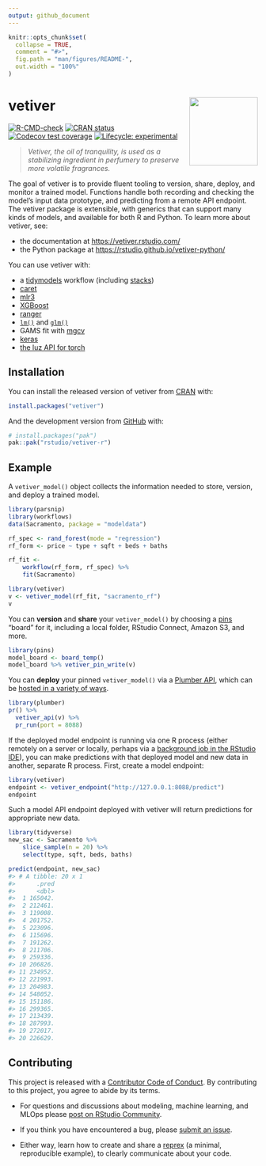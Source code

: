 ```yaml
---
output: github_document
---
```


<!-- README.md is generated from README.Rmd. Please edit that file -->

```r
knitr::opts_chunk$set(
  collapse = TRUE,
  comment = "#>",
  fig.path = "man/figures/README-",
  out.width = "100%"
)
```

# vetiver <a href='https://rstudio.github.io/vetiver-r/'><img src="man/figures/logo.png" align="right" height="138" /></a>

<!-- badges: start -->
[![R-CMD-check](https://github.com/rstudio/vetiver-r/actions/workflows/R-CMD-check.yaml/badge.svg)](https://github.com/rstudio/vetiver-r/actions/workflows/R-CMD-check.yaml)
[![CRAN status](https://www.r-pkg.org/badges/version/vetiver)](https://CRAN.R-project.org/package=vetiver)
[![Codecov test coverage](https://codecov.io/gh/rstudio/vetiver-r/branch/main/graph/badge.svg)](https://app.codecov.io/gh/rstudio/vetiver-r?branch=main)
[![Lifecycle: experimental](https://img.shields.io/badge/lifecycle-experimental-orange.svg)](https://lifecycle.r-lib.org/articles/stages.html#experimental)
<!-- badges: end -->

> _Vetiver, the oil of tranquility, is used as a stabilizing ingredient in perfumery to preserve more volatile fragrances._

The goal of vetiver is to provide fluent tooling to version, share, deploy, and monitor a trained model. Functions handle both recording and checking the model's input data prototype, and predicting from a remote API endpoint. The vetiver package is extensible, with generics that can support many kinds of models, and available for both R and Python. To learn more about vetiver, see:

- the documentation at <https://vetiver.rstudio.com/>
- the Python package at <https://rstudio.github.io/vetiver-python/>

You can use vetiver with:

- a [tidymodels](https://www.tidymodels.org/) workflow (including [stacks](https://stacks.tidymodels.org/))
- [caret](https://topepo.github.io/caret/)
- [mlr3](https://mlr3.mlr-org.com/)
- [XGBoost](https://xgboost.readthedocs.io/en/latest/R-package/)
- [ranger](https://cran.r-project.org/package=ranger)
- [`lm()`](https://stat.ethz.ch/R-manual/R-patched/library/stats/html/lm.html) and [`glm()`](https://stat.ethz.ch/R-manual/R-patched/library/stats/html/glm.html)
- GAMS fit with [mgcv](https://CRAN.R-project.org/package=mgcv)
- [keras](https://tensorflow.rstudio.com/)
- [the luz API for torch](https://torch.mlverse.org/)

## Installation

You can install the released version of vetiver from [CRAN](https://CRAN.R-project.org) with:

``` r
install.packages("vetiver")
```

And the development version from [GitHub](https://github.com/) with:

``` r
# install.packages("pak")
pak::pak("rstudio/vetiver-r")
```

## Example

A `vetiver_model()` object collects the information needed to store, version, and deploy a trained model. 

```r
library(parsnip)
library(workflows)
data(Sacramento, package = "modeldata")

rf_spec <- rand_forest(mode = "regression")
rf_form <- price ~ type + sqft + beds + baths

rf_fit <- 
    workflow(rf_form, rf_spec) %>%
    fit(Sacramento)

library(vetiver)
v <- vetiver_model(rf_fit, "sacramento_rf")
v
```

You can **version** and **share** your `vetiver_model()` by choosing a [pins](https://pins.rstudio.com) "board" for it, including a local folder, RStudio Connect, Amazon S3, and more.

```r
library(pins)
model_board <- board_temp()
model_board %>% vetiver_pin_write(v)
```

You can **deploy** your pinned `vetiver_model()` via a [Plumber API](https://www.rplumber.io/), which can be [hosted in a variety of ways](https://www.rplumber.io/articles/hosting.html).


```r
library(plumber)
pr() %>%
  vetiver_api(v) %>%
  pr_run(port = 8088)
```

If the deployed model endpoint is running via one R process (either remotely on a server or locally, perhaps via a [background job in the RStudio IDE](https://docs.posit.co/ide/user/ide/guide/tools/jobs.html)), you can make predictions with that deployed model and new data in another, separate R process. First, create a model endpoint:

```r
library(vetiver)
endpoint <- vetiver_endpoint("http://127.0.0.1:8088/predict")
endpoint
```

Such a model API endpoint deployed with vetiver will return predictions for appropriate new data.

``` r
library(tidyverse)
new_sac <- Sacramento %>% 
    slice_sample(n = 20) %>% 
    select(type, sqft, beds, baths)

predict(endpoint, new_sac)
#> # A tibble: 20 x 1
#>      .pred
#>      <dbl>
#>  1 165042.
#>  2 212461.
#>  3 119008.
#>  4 201752.
#>  5 223096.
#>  6 115696.
#>  7 191262.
#>  8 211706.
#>  9 259336.
#> 10 206826.
#> 11 234952.
#> 12 221993.
#> 13 204983.
#> 14 548052.
#> 15 151186.
#> 16 299365.
#> 17 213439.
#> 18 287993.
#> 19 272017.
#> 20 226629.
```



## Contributing

This project is released with a [Contributor Code of Conduct](https://www.contributor-covenant.org/version/2/1/CODE_OF_CONDUCT.html). By contributing to this project, you agree to abide by its terms.

- For questions and discussions about modeling, machine learning, and MLOps please [post on RStudio Community](https://community.rstudio.com/new-topic?category_id=15&tags=vetiver,question).

- If you think you have encountered a bug, please [submit an issue](https://github.com/rstudio/vetiver-r/issues).

- Either way, learn how to create and share a [reprex](https://reprex.tidyverse.org/articles/articles/learn-reprex.html) (a minimal, reproducible example), to clearly communicate about your code.

